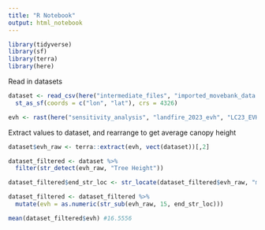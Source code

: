 ---
title: "R Notebook"
output: html_notebook
---

```{r}
library(tidyverse)
library(sf)
library(terra)
library(here)
```

Read in datasets
```{r}
dataset <- read_csv(here("intermediate_files", "imported_movebank_data.csv")) %>% 
  st_as_sf(coords = c("lon", "lat"), crs = 4326)

evh <- rast(here("sensitivity_analysis", "landfire_2023_evh", "LC23_EVH_240.tif"))
```

Extract values to dataset, and rearrange to get average canopy height
```{r}
dataset$evh_raw <- terra::extract(evh, vect(dataset))[,2]

dataset_filtered <- dataset %>% 
  filter(str_detect(evh_raw, "Tree Height"))

dataset_filtered$end_str_loc <- str_locate(dataset_filtered$evh_raw, "m")[,1] - 2

dataset_filtered <- dataset_filtered %>% 
  mutate(evh = as.numeric(str_sub(evh_raw, 15, end_str_loc)))

mean(dataset_filtered$evh) #16.5556

```

